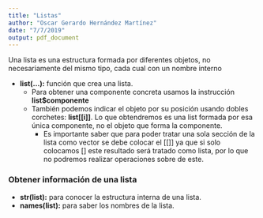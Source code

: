 ---
title: "Listas"
author: "Oscar Gerardo Hernández Martínez"
date: "7/7/2019"
output: pdf_document
---

Una lista es una estructura formada por diferentes objetos, no necesariamente del mismo tipo, cada cual con un nombre interno

  - **list(...):** función que crea una lista.
    + Para obtener una componente concreta usamos la instrucción **list$componente**
    + También podemos indicar el objeto por su posición usando dobles corchetes: **list[[i]]**. Lo que obtendremos es una list formada por esa única componente, no el objeto que forma la componente.
      + Es importante saber que para poder tratar una sola sección de la lista como vector se debe colocar el [[]] ya que si solo colocamos [] este resultado será tratado como lista, por lo que no podremos realizar operaciones sobre de este.
    
### Obtener información de una lista

- **str(list):** para conocer la estructura interna de una lista.
- **names(list):** para saber los nombres de la lista.


